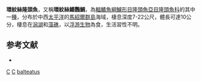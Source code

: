 {{Speciesbox 
| genus = Cirrhilabrus
| species = balteatus
| status = DD
| status_system = IUCN3.1
| authority = [[Randall|Randall]], 1988
}}
'''環紋絲隆頭魚'''，又稱'''環紋絲鰭鸚鯛'''，為[[輻鰭魚綱|輻鰭魚綱]][[鱸形目|鱸形目]][[隆頭魚亞目|隆頭魚亞目]][[隆頭魚科|隆頭魚科]]的其中一[[種|種]]，分布於中西[[太平洋|太平洋]]的[[馬紹爾群島|馬紹爾群島]]海域，棲息深度7-22公尺，體長可達10公分，棲息在[[潟湖|潟湖]]和[[藻礁|藻礁]]，以[[浮游生物|浮游生物]]為食，生活習性不明。

==参考文献==
*{{FishBase_species|genus=Cirrhilabrus|species=balteatus|year=2013|month=7}}
{{Taxonbar}}

[[Category:1988年描述的鱼类|C]]
[[Category:IUCN红色名录数据缺乏物种|C]]
[[Category:絲隆頭魚屬|balteatus]]